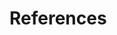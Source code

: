 \backmatter

# References {-}

<!-- This manually sets the header for this unnumbered chapter. -->
\markboth{References}{References}

\singlespacing
\sloppy

<!--To remove the indentation of the first entry.-->
\noindent

<!-- To create a hanging indent and spacing between entries. These 
three lines may need to be removed for styles that don't require the 
hanging indent. -->
\setlength{\parindent}{-0.20in}
\setlength{\leftskip}{0.20in}
\setlength{\parskip}{8pt}
